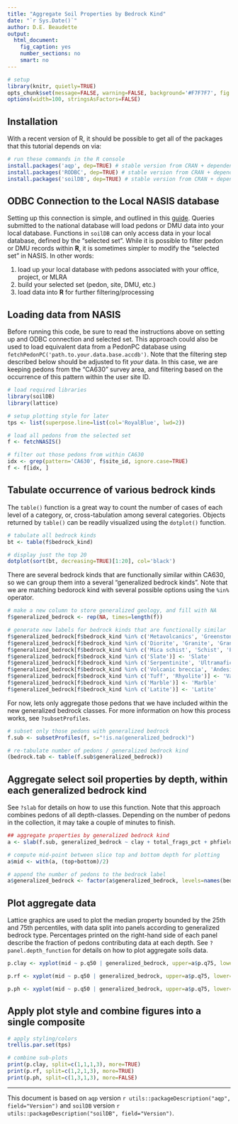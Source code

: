 ```yaml
---
title: "Aggregate Soil Properties by Bedrock Kind"
date: "`r Sys.Date()`"
author: D.E. Beaudette
output:
  html_document:
    fig_caption: yes
    number_sections: no
    smart: no
---
```


```r
# setup
library(knitr, quietly=TRUE)
opts_chunk$set(message=FALSE, warning=FALSE, background='#F7F7F7', fig.align='center', fig.retina=1, dev='png', tidy=FALSE, verbose=FALSE)
options(width=100, stringsAsFactors=FALSE)
```


## Installation
With a recent version of R, it should be possible to get all of the packages that this tutorial depends on via:
```r
# run these commands in the R console
install.packages('aqp', dep=TRUE) # stable version from CRAN + dependencies
install.packages('RODBC', dep=TRUE) # stable version from CRAN + dependencies
install.packages('soilDB', dep=TRUE) # stable version from CRAN + dependencies
```

## ODBC Connection to the Local NASIS database
Setting up this connection is simple, and outlined in this [guide](http://ncss-tech.github.io/AQP/soilDB/setup_local_nasis.html). Queries submitted to the national database will load pedons or DMU data into your local database. Functions in `soilDB` can only access data in your local database, defined by the "selected set". While it is possible to filter pedon or DMU records within **R**, it is sometimes simpler to modify the "selected set" in NASIS. In other words:

  1. load up your local database with pedons associated with your office, project, or MLRA
  2. build your selected set (pedon, site, DMU, etc.)
  3. load data into **R** for further filtering/processing
  

## Loading data from NASIS

Before running this code, be sure to read the instructions above on setting up and ODBC connection and selected set. This approach could also be used to load equivalent data from a PedonPC database using `fetchPedonPC('path.to.your.data.base.accdb')`. Note that the filtering step described below should be adjusted to fit *your* data. In this case, we are keeping pedons from the "CA630" survey area, and filtering based on the occurrence of this pattern within the user site ID.
```r
# load required libraries
library(soilDB)
library(lattice)

# setup plotting style for later
tps <- list(superpose.line=list(col='RoyalBlue', lwd=2))

# load all pedons from the selected set
f <- fetchNASIS()

# filter out those pedons from within CA630
idx <- grep(pattern='CA630', f$site_id, ignore.case=TRUE)
f <- f[idx, ]
```


## Tabulate occurrence of various bedrock kinds

The `table()` function is a great way to count the number of cases of each level of a category, or, cross-tabulation among several categories. Objects returned by `table()` can be readily visualized using the `dotplot()` function.
```r
# tabulate all bedrock kinds
bt <- table(f$bedrock_kind)

# display just the top 20
dotplot(sort(bt, decreasing=TRUE)[1:20], col='black')
```

There are several bedrock kinds that are functionally similar within CA630, so we can group them into a several "generalized bedrock kinds". Note that we are matching bedorock kind with several possible options using the `%in%` operator.
```r
# make a new column to store generalized geology, and fill with NA
f$generalized_bedrock <- rep(NA, times=length(f))

# generate new labels for bedrock kinds that are functionally similar
f$generalized_bedrock[f$bedrock_kind %in% c('Metavolcanics', 'Greenstone')] <- 'Metavolcanics'
f$generalized_bedrock[f$bedrock_kind %in% c('Diorite', 'Granite', 'Granodiorite', 'Granitoid')] <- 'Granite'
f$generalized_bedrock[f$bedrock_kind %in% c('Mica schist', 'Schist', 'Phyllite', 'Metasedimentary rock')] <- 'Metasedimentary'
f$generalized_bedrock[f$bedrock_kind %in% c('Slate')] <- 'Slate'
f$generalized_bedrock[f$bedrock_kind %in% c('Serpentinite', 'Ultramafic rock')] <- 'Serpentinite / U.M.'
f$generalized_bedrock[f$bedrock_kind %in% c('Volcanic breccia', 'Andesite')] <- 'Mehrten Fm.'
f$generalized_bedrock[f$bedrock_kind %in% c('Tuff', 'Rhyolite')] <- 'Valley Springs Fm.'
f$generalized_bedrock[f$bedrock_kind %in% c('Marble')] <- 'Marble'
f$generalized_bedrock[f$bedrock_kind %in% c('Latite')] <- 'Latite'
```


For now, lets only aggregate those pedons that we have included within the new generalized bedrock classes. For more information on how this process works, see `?subsetProfiles`.
```r
# subset only those pedons with generalized bedrock
f.sub <- subsetProfiles(f, s="!is.na(generalized_bedrock)")

# re-tabulate number of pedons / generalized bedrock kind
(bedrock.tab <- table(f.sub$generalized_bedrock))
```


## Aggregate select soil properties by depth, within each generalized bedrock kind

See `?slab` for details on how to use this function. Note that this approach combines pedons of all depth-classes. Depending on the number of pedons in the collection, it may take a couple of minutes to finish.
```r
## aggregate properties by generalized bedrock kind
a <- slab(f.sub, generalized_bedrock ~ clay + total_frags_pct + phfield, strict=TRUE)

# compute mid-point between slice top and bottom depth for plotting
a$mid <- with(a, (top+bottom)/2)

# append the number of pedons to the bedrock label
a$generalized_bedrock <- factor(a$generalized_bedrock, levels=names(bedrock.tab), labels=paste(names(bedrock.tab), ' (', bedrock.tab, ')', sep=''))
```


## Plot aggregate data

Lattice graphics are used to plot the median property bounded by the 25th and 75th percentiles, with data split into panels according to generalized bedrock type. Percentages printed on the right-hand side of each panel describe the fraction of pedons contributing data at each depth. See `?panel.depth_function` for details on how to plot aggregate soils data.
```r
p.clay <- xyplot(mid ~ p.q50 | generalized_bedrock, upper=a$p.q75, lower=a$p.q25, data=a, ylim=c(180,-5), ylab='Depth (cm)', xlab='% Clay', strip=strip.custom(bg='yellow'), as.table=TRUE, panel=panel.depth_function, prepanel=prepanel.depth_function, scales=list(y=list(tick.number=7, alternating=3), x=list(alternating=1)), subset=variable == 'clay', layout=c(9,1), cf=a$contributing_fraction, sync.colors=TRUE, alpha=0.33)

p.rf <- xyplot(mid ~ p.q50 | generalized_bedrock, upper=a$p.q75, lower=a$p.q25, data=a, ylim=c(180,-5), ylab='Depth (cm)', xlab='% Frags', strip=strip.custom(bg='yellow'), as.table=TRUE, panel=panel.depth_function, prepanel=prepanel.depth_function, scales=list(y=list(tick.number=7, alternating=3), x=list(alternating=1)), subset=variable == 'total_frags_pct', layout=c(9,1), cf=a$contributing_fraction, sync.colors=TRUE, alpha=0.33)

p.ph <- xyplot(mid ~ p.q50 | generalized_bedrock, upper=a$p.q75, lower=a$p.q25, data=a, ylim=c(180,-5), ylab='Depth (cm)', xlab='pH', strip=strip.custom(bg='yellow'), as.table=TRUE, panel=panel.depth_function, prepanel=prepanel.depth_function, scales=list(y=list(tick.number=7, alternating=3), x=list(alternating=1)), subset=variable == 'phfield', layout=c(9,1), cf=a$contributing_fraction, sync.colors=TRUE, alpha=0.33)
```


## Apply plot style and combine figures into a single composite
```r
# apply styling/colors
trellis.par.set(tps)

# combine sub-plots
print(p.clay, split=c(1,1,1,3), more=TRUE)
print(p.rf, split=c(1,2,1,3), more=TRUE)
print(p.ph, split=c(1,3,1,3), more=FALSE)
```


----------------------------
This document is based on `aqp` version `r utils::packageDescription("aqp", field="Version")` and `soilDB` version `r utils::packageDescription("soilDB", field="Version")`.
